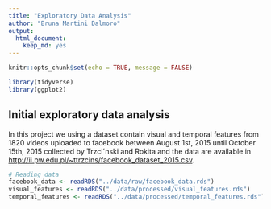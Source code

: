 ```yaml
---
title: "Exploratory Data Analysis"
author: "Bruna Martini Dalmoro"
output:
  html_document:
    keep_md: yes
---
```


```r
knitr::opts_chunk$set(echo = TRUE, message = FALSE)

library(tidyverse)
library(ggplot2)
```

## Initial exploratory data analysis

In this project we using a dataset contain visual and temporal features from 1820 videos uploaded to facebook between August 1st, 2015 until October 15th, 2015 collected by Trzci´nski and Rokita and the data are available in <http://ii.pw.edu.pl/~ttrzcins/facebook_dataset_2015.csv>.

```r
# Reading data
facebook_data <- readRDS("../data/raw/facebook_data.rds")
visual_features <- readRDS("../data/processed/visual_features.rds")
temporal_features <- readRDS("../data/processed/temporal_features.rds")
```


```r


```